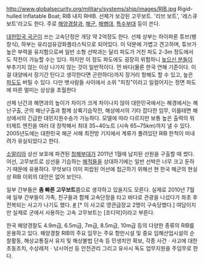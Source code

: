 http://www.globalsecurity.org/military/systems/ship/images/RIB.jpg
Rigid-hulled Inflatable Boat; RIB 내지 RHIB. 선체가 보강된 고무보트. '리브 보트', '레스큐 보트'라고도 한다. 주로 [[해양경찰]]과, [[해군]], [[해병대]], [[특수부대]] 등이 쓴다.


[[대한민국 국군]]이 쓰는 고속단정은 개당 약 2억정도 한다. 선체 상부는 하이파론 튜브(팽창식), 하부는 유리섬유강화플라스틱으로 되어있다. 이 덕분에 가볍고 견고하며, 튜브가 높은 부력을 유지함으로써 일반 소형 선박과는 달리 파도가 거친 파도 2-3m 정도에서도 작전이 가능할 수는 있다. 하지만 이 정도 파도에도 굉장히 위험하니 [[높으신 분들]]이 부추기지 않는 이상 나가지 않는 것이 일반적이다. 먼 바다(물론 한국 연해 기준이다. 이걸 대양에서 장기간 탄다고 생각한다면 곤란하다)까지 장거리 항해도 할 수 있고, 높은 [[파도]]도 버틸 수 있다. 다만 뱃사람들 사이에서 소위 "피칭"이라고 일컬어지는 정면 파도에 따른 멀미는 상상을 초월한다

선체 난간과 해면과의 높이가 차이가 크게 차이나지 않아 대한민국에서는 해경에서는 해난구출, 군의 해난구출과 함께 상륙기습작전, 해상에서의 기타 잡다한 임무, 이를테면 해상에서의 긴급한 대민지원수송가 가능하다. 모델에 따라 다르지만 보통 높은 출력의 워터제트 엔진을 여러 대 장착해서 최대 35~40노트 (시속 65~75km)까지 낼 수 있다. 2005년도에는 대한민국 해군 서해 최전방 기지에서 계류가 풀려있던 RIB 한척이 떠내려가 유실되었다고 한다.

[[소말리아]] 상선 보호에 파견된 [[청해부대]]가 2011년 1월에 납치된 선원을 구출할 때 썼다. 어선, 고무보트로 상선을 기습하는 [[해적]]들을 상대하기에는 일반 선박은 너무 크고 둔하기 때문에 유용하다. 무엇보다 이미 피랍된 어선에 접근하기 위해선 현 한국 해군의 현실상 RIB 이외의 대안은 없어 보인다.

일부 간부들은 '''좀 빠른 고무보트'''쯤으로 생각하고 있을지도 모른다. 실제로 2010년 7월에 일부 간부들이 가족, 친구들과 함께 고속단정을 타고 바다로 관광을 나섰다가 좌초 후 전복되는 사고가 나기도 했다. [http://economy.hankooki.com/lpage/politics/201007/e2010070512044293140.htm #] [* 이 사고로 영관급장교 2명이 구속당했다.] 여담이지만 실제로 군에서 사용하는 고속 고무보트는 [조디악]이라고 부른다.

한국 해양경찰도 4.9m급, 6.5m급, 7m급, 8.5m급, 10m급 등의 다양한 종류의 RIB를 운용하고 있다. 해양경찰 RIB의 주요 임무는 주요 항만시설 및 중요 임해산업시설의 순찰활동, 해상교통질서 유지 및 해상불법 단속 등 민생치안 확보, 각종 사건ㆍ사고에 대한 초동조치, 수상레저ㆍ낚시어선 등 안전관리 그리고 유사시 독도 업무지원을 주임무로 한다.

